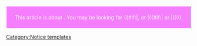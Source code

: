 <div style="border:1px solid #FFF;text-align:center;color:#FFF;background:#F57EFF;padding:0.5em">This article is about '''{{PAGENAME}}'''. You may be looking for {{#if:{{{3|}}}|{{{1}}}, {{{2}}} or {{{3}}}|{{#if:{{{2|}}}|{{{1}}} or {{{2}}}|{{{1}}}}}}}.</div><noinclude>[[Category:Notice templates]]</noinclude>